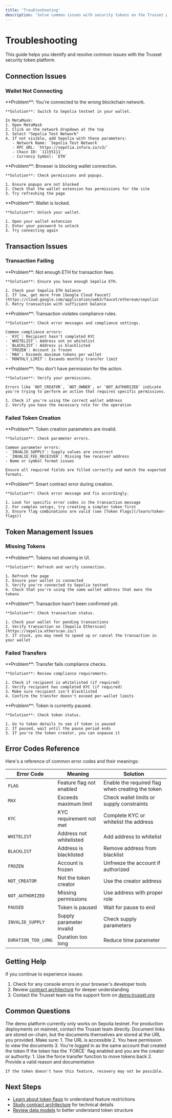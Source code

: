 ```yaml
---
title: 'Troubleshooting'
description: 'Solve common issues with security tokens on the Trusset platform'
---
```


# Troubleshooting

This guide helps you identify and resolve common issues with the Trusset security token platform.

## Connection Issues

### Wallet Not Connecting

<AccordionGroup>
  <Accordion title="Wrong Network">
    **Problem**: You're connected to the wrong blockchain network.
    
    **Solution**: Switch to Sepolia testnet in your wallet.
    
    In MetaMask:
    1. Open MetaMask
    2. Click on the network dropdown at the top
    3. Select "Sepolia Test Network"
    4. If not visible, add Sepolia with these parameters:
       - Network Name: `Sepolia Test Network`
       - RPC URL: `https://sepolia.infura.io/v3/`
       - Chain ID: `11155111`
       - Currency Symbol: `ETH`
  </Accordion>
  
  <Accordion title="Browser Permissions">
    **Problem**: Browser is blocking wallet connection.
    
    **Solution**: Check permissions and popups.
    
    1. Ensure popups are not blocked
    2. Check that the wallet extension has permissions for the site
    3. Try refreshing the page
  </Accordion>
  
  <Accordion title="Wallet Lock">
    **Problem**: Wallet is locked.
    
    **Solution**: Unlock your wallet.
    
    1. Open your wallet extension
    2. Enter your password to unlock
    3. Try connecting again
  </Accordion>
</AccordionGroup>

## Transaction Issues

### Transaction Failing

<AccordionGroup>
  <Accordion title="Insufficient Gas">
    **Problem**: Not enough ETH for transaction fees.
    
    **Solution**: Ensure you have enough Sepolia ETH.
    
    1. Check your Sepolia ETH balance
    2. If low, get more from [Google Cloud Faucet](https://cloud.google.com/application/web3/faucet/ethereum/sepolia)
    3. Retry transaction with sufficient balance
  </Accordion>
  
  <Accordion title="Compliance Restrictions">
    **Problem**: Transaction violates compliance rules.
    
    **Solution**: Check error messages and compliance settings.
    
    Common compliance errors:
    - `KYC`: Recipient hasn't completed KYC
    - `WHITELIST`: Address not on whitelist
    - `BLACKLIST`: Address is blacklisted
    - `FROZEN`: Account is frozen
    - `MAX`: Exceeds maximum tokens per wallet
    - `MONTHLY_LIMIT`: Exceeds monthly transfer limit
  </Accordion>
  
  <Accordion title="Contract Permissions">
    **Problem**: You don't have permission for the action.
    
    **Solution**: Verify your permissions.
    
    Errors like `NOT_CREATOR`, `NOT_OWNER`, or `NOT_AUTHORIZED` indicate you're trying to perform an action that requires specific permissions.
    
    1. Check if you're using the correct wallet address
    2. Verify you have the necessary role for the operation
  </Accordion>
</AccordionGroup>

### Failed Token Creation

<AccordionGroup>
  <Accordion title="Invalid Parameters">
    **Problem**: Token creation parameters are invalid.
    
    **Solution**: Check parameter errors.
    
    Common parameter errors:
    - `INVALID_SUPPLY`: Supply values are incorrect
    - `INVALID_FEE_RECEIVER`: Missing fee receiver address
    - Name or symbol format issues
    
    Ensure all required fields are filled correctly and match the expected formats.
  </Accordion>
  
  <Accordion title="Contract Errors">
    **Problem**: Smart contract error during creation.
    
    **Solution**: Check error message and fix accordingly.
    
    1. Look for specific error codes in the transaction message
    2. For complex setups, try creating a simpler token first
    3. Ensure flag combinations are valid (see [Token Flags](/learn/token-flags))
  </Accordion>
</AccordionGroup>

## Token Management Issues

### Missing Tokens

<AccordionGroup>
  <Accordion title="Token Visibility">
    **Problem**: Tokens not showing in UI.
    
    **Solution**: Refresh and verify connection.
    
    1. Refresh the page
    2. Ensure your wallet is connected
    3. Verify you're connected to Sepolia testnet
    4. Check that you're using the same wallet address that owns the tokens
  </Accordion>
  
  <Accordion title="Transaction Not Mined">
    **Problem**: Transaction hasn't been confirmed yet.
    
    **Solution**: Check transaction status.
    
    1. Check your wallet for pending transactions
    2. Verify transaction on [Sepolia Etherscan](https://sepolia.etherscan.io/)
    3. If stuck, you may need to speed up or cancel the transaction in your wallet
  </Accordion>
</AccordionGroup>

### Failed Transfers

<AccordionGroup>
  <Accordion title="Compliance Checks">
    **Problem**: Transfer fails compliance checks.
    
    **Solution**: Review compliance requirements.
    
    1. Check if recipient is whitelisted (if required)
    2. Verify recipient has completed KYC (if required)
    3. Make sure recipient isn't blacklisted
    4. Confirm the transfer doesn't exceed per-wallet limits
  </Accordion>
  
  <Accordion title="Paused Token">
    **Problem**: Token is currently paused.
    
    **Solution**: Check token status.
    
    1. Go to token details to see if token is paused
    2. If paused, wait until the pause period ends
    3. If you're the token creator, you can unpause it
  </Accordion>
</AccordionGroup>

## Error Codes Reference

Here's a reference of common error codes and their meanings:

| Error Code | Meaning | Solution |
| --- | --- | --- |
| `FLAG` | Feature flag not enabled | Enable the required flag when creating the token |
| `MAX` | Exceeds maximum limit | Check wallet limits or supply constraints |
| `KYC` | KYC requirement not met | Complete KYC or whitelist the address |
| `WHITELIST` | Address not whitelisted | Add address to whitelist |
| `BLACKLIST` | Address is blacklisted | Remove address from blacklist |
| `FROZEN` | Account is frozen | Unfreeze the account if authorized |
| `NOT_CREATOR` | Not the token creator | Use the creator address |
| `NOT_AUTHORIZED` | Missing permissions | Use address with proper role |
| `PAUSED` | Token is paused | Wait for pause to end |
| `INVALID_SUPPLY` | Supply parameter invalid | Check supply parameters |
| `DURATION_TOO_LONG` | Duration too long | Reduce time parameter |

## Getting Help

If you continue to experience issues:

1. Check for any console errors in your browser's developer tools
2. Review [contract architecture](/learn/contract-architecture) for deeper understanding
3. Contact the Trusset team via the support form on [demo.trusset.org](https://demo.trusset.org)

## Common Questions

<AccordionGroup>
  <Accordion title="Can I use mainnet Ethereum instead of Sepolia?">
    The demo platform currently only works on Sepolia testnet. For production deployments on mainnet, contact the Trusset team directly.
  </Accordion>
  
  <Accordion title="I can't see my documents after linking them">
    Document links are stored on-chain, but the documents themselves are stored at the URL you provided. Make sure:
    1. The URL is accessible
    2. You have permission to view the documents
    3. You're logged in as the same account that created the token
  </Accordion>
  
  <Accordion title="How do I recover tokens sent to the wrong address?">
    If the token has the `FORCE` flag enabled and you are the creator or authority:
    1. Use the force transfer function to move tokens back
    2. Provide a valid reason and documentation
    
    If the token doesn't have this feature, recovery may not be possible.
  </Accordion>
</AccordionGroup>

## Next Steps

- [Learn about token flags](/learn/token-flags) to understand feature restrictions
- [Study contract architecture](/learn/contract-architecture) for technical details
- [Review data models](/learn/data-models) to better understand token structure